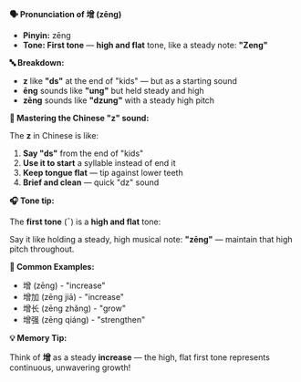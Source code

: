 **🗣️ Pronunciation of 增 (zēng)**

- **Pinyin:** zēng
- **Tone: First tone** — **high and flat** tone, like a steady note: **"Zeng"**

**🔤 Breakdown:**

- **z** like **"ds"** at the end of "kids" — but as a starting sound
- **ēng** sounds like **"ung"** but held steady and high
- **zēng** sounds like **"dzung"** with a steady high pitch

**🎯 Mastering the Chinese "z" sound:**

The **z** in Chinese is like:

1. **Say "ds"** from the end of "kids"
2. **Use it to start** a syllable instead of end it
3. **Keep tongue flat** — tip against lower teeth
4. **Brief and clean** — quick "dz" sound

**🎧 Tone tip:**

The **first tone** (ˉ) is a **high and flat** tone:

Say it like holding a steady, high musical note: **"zēng"** — maintain that high pitch throughout.

**📝 Common Examples:**

- 增 (zēng) - "increase"
- 增加 (zēng jiā) - "increase"
- 增长 (zēng zhǎng) - "grow"
- 增强 (zēng qiáng) - "strengthen"

**💡 Memory Tip:**

Think of **增** as a steady **increase** — the high, flat first tone represents continuous,
unwavering growth!
